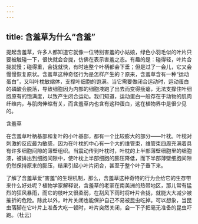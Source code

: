```yaml
---
---
---
```

title: 含羞草为什么“含羞”
---






提起含羞草，许多人都知道它就像一位特别害羞的小姑娘，绿色小羽毛似的叶片只要被触碰一下，很快就会合拢，仿佛在表示害羞之态。有趣的是：碰得轻，叶片合拢就慢；碰得重，合拢就快，有时连整个叶柄都会下垂；但是过了一会儿，它又会慢慢恢复原状。含羞草这种奇怪行为是怎样产生的？原来，含羞草含有一种“运动蛋白”，又叫叶枕敏缩体，支撑叶细胞的饱满。当它需要做闭合运动时，运动蛋白的磷酸会脱落，导致细胞因为内部的细胞液跑了出去而变得瘦瘪，无法支撑住叶细胞原有的饱满度，以致产生闭合运动。我们知道，运动蛋白一般存在于动物的肌肉纤维内，与肌肉伸缩有关，而含羞草内也含有这种蛋白，这在植物界中是很少见的。

含羞草



在含羞草叶柄基部和复叶的小叶基部，都有一个比较膨大的部分——叶枕。叶枕对刺激的反应最为敏感，因为在叶枕的中心有一个大的维管束，维管束四周充满着具有许多细胞间隙的薄壁组织。当震动传到叶枕时，叶枕的上半部薄壁细胞里的细胞液，被排出到细胞间隙中，使叶枕上半部细胞的膨压降低，而下半部薄壁细胞间隙仍然保持原来的膨压，结果引起小叶片闭合，甚至于整个叶子垂下来。

了解了含羞草爱“害羞”的生理机制，那么，含羞草这种奇特的行为会给它的生存带来什么好处呢？植物学家解释说，含羞草的老家在南美洲的热带地区，那儿常有猛烈的狂风暴雨，而它的枝叶又很柔弱，在刮风下雨时将叶片合拢，就能大大减少被摧折的危险。除此以外，叶片关闭也能保护自己不易被昆虫吃掉。可以想象，当昆虫落脚在它叶片上准备大吃一顿时，叶片突然关闭，会一下子把毫无准备的昆虫吓跑。（杜云）